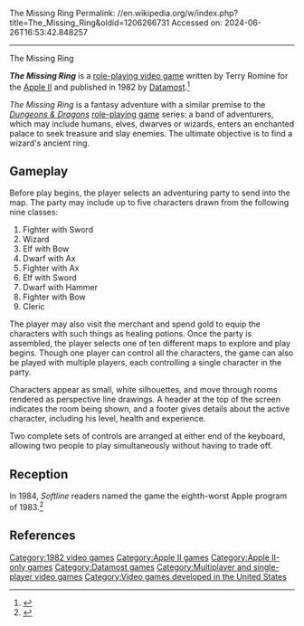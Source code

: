 The Missing Ring
Permalink: //en.wikipedia.org/w/index.php?title=The_Missing_Ring&oldid=1206266731
Accessed on: 2024-06-26T16:53:42.848257



------
The Missing Ring
{{Short description|1982 video game}}
{{For|the television series|America's Game: The Missing Rings}}
{{Refimprove|date=August 2014}}
{{Infobox video game
|title = The Missing Ring
|image = The Missing Ring title.png
|caption = Title screen
|publisher = [[Datamost]]
|designer = Terry Romine<ref name="giantlist"/>
|engine =
|released = 1982
|genre = [[Role-playing video game|Role-playing]] 
|modes = 1-5 players
|platforms = [[Apple II]]
}}

'''''The Missing Ring''''' is a [[role-playing video game]] written by Terry Romine for the [[Apple II]] and published in 1982 by [[Datamost]].<ref name="giantlist">{{cite web|title=The Giant List of Classic Game Programmers|url=https://dadgum.com/giantlist/ |last1=Hague |first1=James}}</ref>

''The Missing Ring'' is a fantasy adventure with a similar premise to the ''[[Dungeons & Dragons]]'' [[role-playing game]] series: a band of adventurers, which may include humans, elves, dwarves or wizards, enters an enchanted palace to seek treasure and slay enemies. The ultimate objective is to find a wizard's ancient ring.

==Gameplay==
Before play begins, the player selects an adventuring party to send into the map.  The party may include up to five characters drawn from the following nine classes:
# Fighter with Sword
# Wizard
# Elf with Bow
# Dwarf with Ax
# Fighter with Ax
# Elf with Sword
# Dwarf with Hammer
# Fighter with Bow
# Cleric

The player may also visit the merchant and spend gold to equip the characters with such things as healing potions.  Once the party is assembled, the player selects one of ten different maps to explore and play begins.  Though one player can control all the characters, the game can also be played with multiple players, each controlling a single character in the party.

Characters appear as small, white silhouettes, and move through rooms rendered as perspective line drawings.  A header at the top of the screen indicates the room being shown, and a footer gives details about the active character, including his level, health and experience.

Two complete sets of controls are arranged at either end of the keyboard, allowing two people to play simultaneously without having to trade off.

==Reception==
In 1984, ''Softline'' readers named the game the eighth-worst Apple program of 1983.<ref name="stgame19840304">{{cite news | url=http://www.cgwmuseum.org/galleries/index.php?year=1984&pub=6&id=16 | title=The Best and the Rest | work=St.Game | date=Mar–Apr 1984 | accessdate=28 July 2014 | pages=49}}</ref>

==References==
{{reflist}}

{{DEFAULTSORT:Missing Ring}}
[[Category:1982 video games]]
[[Category:Apple II games]]
[[Category:Apple II-only games]]
[[Category:Datamost games]]
[[Category:Multiplayer and single-player video games]]
[[Category:Video games developed in the United States]]
